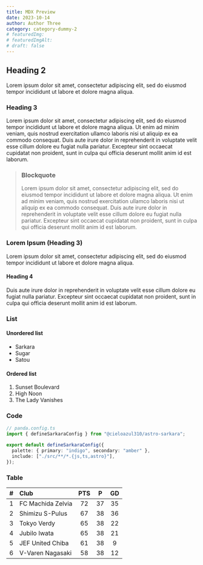 ```yaml
---
title: MDX Preview
date: 2023-10-14
author: Author Three
category: category-dummy-2
# featuredImg:
# featuredImgAlt: 
# draft: false
---
```


## Heading 2

Lorem ipsum dolor sit amet, consectetur adipiscing elit, sed do eiusmod tempor incididunt ut labore et dolore magna aliqua.

### Heading 3

Lorem ipsum dolor sit amet, consectetur adipiscing elit, sed do eiusmod tempor incididunt ut labore et dolore magna aliqua. Ut enim ad minim veniam, quis nostrud exercitation ullamco laboris nisi ut aliquip ex ea commodo consequat. Duis aute irure dolor in reprehenderit in voluptate velit esse cillum dolore eu fugiat nulla pariatur. Excepteur sint occaecat cupidatat non proident, sunt in culpa qui officia deserunt mollit anim id est laborum.

> ### Blockquote
>
> Lorem ipsum dolor sit amet, consectetur adipiscing elit, sed do eiusmod tempor incididunt ut labore et dolore magna aliqua. Ut enim ad minim veniam, quis nostrud exercitation ullamco laboris nisi ut aliquip ex ea commodo consequat. Duis aute irure dolor in reprehenderit in voluptate velit esse cillum dolore eu fugiat nulla pariatur. Excepteur sint occaecat cupidatat non proident, sunt in culpa qui officia deserunt mollit anim id est laborum.

### Lorem Ipsum (Heading 3)

Lorem ipsum dolor sit amet, consectetur adipiscing elit, sed do eiusmod tempor incididunt ut labore et dolore magna aliqua.

#### Heading 4

Duis aute irure dolor in reprehenderit in voluptate velit esse cillum dolore eu fugiat nulla pariatur. Excepteur sint occaecat cupidatat non proident, sunt in culpa qui officia deserunt mollit anim id est laborum.

<YouTube src="wqp71DOJ3aY" />

### List

#### Unordered list

- Sarkara
- Sugar
- Satou

#### Ordered list

1. Sunset Boulevard
2. High Noon
3. The Lady Vanishes

### Code

```ts
// panda.config.ts
import { defineSarkaraConfig } from "@cieloazul310/astro-sarkara";

export default defineSarkaraConfig({
  palette: { primary: "indigo", secondary: "amber" },
  include: ["./src/**/*.{js,ts,astro}"],
});
```

### Table

| # | Club              | PTS |  P | GD |
|:-:|:------------------|:---:|:--:|:--:|
| 1 | FC Machida Zelvia |  72 | 37 | 35 |
| 2 | Shimizu S-Pulus   |  67 | 38 | 36 |
| 3 | Tokyo Verdy       |  65 | 38 | 22 |
| 4 | Jubilo Iwata      |  65 | 38 | 21 |
| 5 | JEF United Chiba  |  61 | 38 |  9 |
| 6 | V-Varen Nagasaki  |  58 | 38 | 12 |
